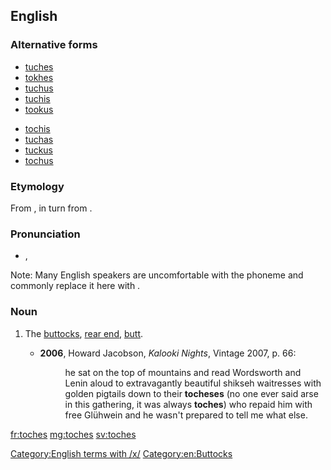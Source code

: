 ==English==

===Alternative forms===
{{top2}}
* [[tuches]]
* [[tokhes]]
* [[tuchus]]
* [[tuchis]]
* [[tookus]]
{{mid2}}
* [[tochis]]
* [[tuchas]]
* [[tuckus]]
* [[tochus]]
{{bottom}}

===Etymology===
From {{etyl|yi|en}} {{m|yi|תּחת|tr=tokhes||buttocks}}, in turn from {{etyl|he|en}} {{m|he|תחת|tr=tákhat||buttocks}}.

===Pronunciation===
* {{IPA|/ˈtɒxəs/|lang=en}} {{qualifier|influenced by {{w|Litvish}}}}, {{IPA|/ˈtʊxəs/|lang=en}} {{qualifier|influenced by {{w|Poylish}}}}
Note: Many English speakers are uncomfortable with the phoneme {{IPAchar|/x/}} and commonly replace it here with {{IPAchar|/k/}}.

===Noun===
{{en-noun|es}}

# {{lb|en|slang|chiefly|_|US}} The [[buttocks]], [[rear end]], [[butt]].
#* '''2006''', Howard Jacobson, ''Kalooki Nights'', Vintage 2007, p. 66:
#*: he sat on the top of mountains and read Wordsworth and Lenin aloud to extravagantly beautiful shikseh waitresses with golden pigtails down to their '''tocheses''' (no one ever said arse in this gathering, it was always '''toches''') who repaid him with free Glühwein and he wasn't prepared to tell me what else.

[[Category:English terms with /x/]]
[[Category:en:Buttocks]]

[[fr:toches]]
[[mg:toches]]
[[sv:toches]]